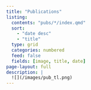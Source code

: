 ```yaml
---
title: "Publications"
listing:
  contents: "pubs/*/index.qmd"
  sort:
    - "date desc"
    - "title"
  type: grid
  categories: numbered
  feed: false
  fields: [image, title, date]
page-layout: full
description: |
  ![](/images/pub_tl.png)
---
```

